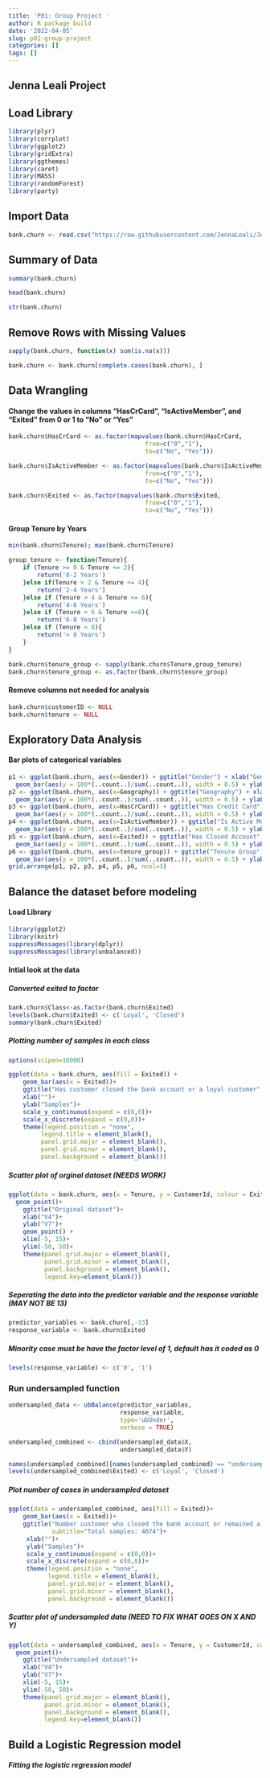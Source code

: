 ```yaml
---
title: 'P01: Group Project '
author: R package build
date: '2022-04-05'
slug: p01-group-project
categories: []
tags: []
---
```


## Jenna Leali Project

## Load Library 
```r
library(plyr)
library(corrplot)
library(ggplot2)
library(gridExtra)
library(ggthemes)
library(caret)
library(MASS)
library(randomForest)
library(party)
```

## Import Data
```r
bank.churn <- read.csv("https://raw.githubusercontent.com/JennaLeali/JennaLealisWebsite/main/Bank_Churn.csv")
```

## Summary of Data
```r
summary(bank.churn)
```

```r
head(bank.churn)
```

```r
str(bank.churn)
```

## Remove Rows with Missing Values 
```r
sapply(bank.churn, function(x) sum(is.na(x)))
```

```r
bank.churn <- bank.churn[complete.cases(bank.churn), ]
```

## Data Wrangling 
#### Change the values in columns “HasCrCard”, "IsActiveMember", and "Exited" from 0 or 1 to “No” or “Yes”
```r
bank.churn$HasCrCard <- as.factor(mapvalues(bank.churn$HasCrCard,
                                      from=c("0","1"),
                                      to=c("No", "Yes")))
```

```r
bank.churn$IsActiveMember <- as.factor(mapvalues(bank.churn$IsActiveMember,
                                      from=c("0","1"),
                                      to=c("No", "Yes")))
```

```r
bank.churn$Exited <- as.factor(mapvalues(bank.churn$Exited,
                                      from=c("0","1"),
                                      to=c("No", "Yes")))
```

#### Group Tenure by Years
```r
min(bank.churn$Tenure); max(bank.churn$Tenure)
```

```r
group_tenure <- function(Tenure){
    if (Tenure >= 0 & Tenure <= 2){
        return('0-2 Years')
    }else if(Tenure > 2 & Tenure <= 4){
        return('2-4 Years')
    }else if (Tenure > 4 & Tenure <= 6){
        return('4-6 Years')
    }else if (Tenure > 6 & Tenure <=8){
        return('6-8 Years')
    }else if (Tenure > 8){
        return('> 8 Years')
    }
}

bank.churn$tenure_group <- sapply(bank.churn$Tenure,group_tenure)
bank.churn$tenure_group <- as.factor(bank.churn$tenure_group)
```


#### Remove columns not needed for analysis

```r
bank.churn$customerID <- NULL
bank.churn$tenure <- NULL
```

## Exploratory Data Analysis 
#### Bar plots of categorical variables 
```r
p1 <- ggplot(bank.churn, aes(x=Gender)) + ggtitle("Gender") + xlab("Gender") +
  geom_bar(aes(y = 100*(..count..)/sum(..count..)), width = 0.5) + ylab("Percentage") + coord_flip() + theme_minimal()
p2 <- ggplot(bank.churn, aes(x=Geography)) + ggtitle("Geography") + xlab("Geography") + 
  geom_bar(aes(y = 100*(..count..)/sum(..count..)), width = 0.5) + ylab("Percentage") + coord_flip() + theme_minimal()
p3 <- ggplot(bank.churn, aes(x=HasCrCard)) + ggtitle("Has Credit Card") + xlab("Has Credit Card") + 
  geom_bar(aes(y = 100*(..count..)/sum(..count..)), width = 0.5) + ylab("Percentage") + coord_flip() + theme_minimal()
p4 <- ggplot(bank.churn, aes(x=IsActiveMember)) + ggtitle("Is Active Member") + xlab("Is Active Member") +
  geom_bar(aes(y = 100*(..count..)/sum(..count..)), width = 0.5) + ylab("Percentage") + coord_flip() + theme_minimal()
p5 <- ggplot(bank.churn, aes(x=Exited)) + ggtitle("Has Closed Account") + xlab("Has Closed Account") +
  geom_bar(aes(y = 100*(..count..)/sum(..count..)), width = 0.5) + ylab("Percentage") + coord_flip() + theme_minimal()
p6 <- ggplot(bank.churn, aes(x=tenure_group)) + ggtitle("Tenure Group") + xlab("Tenure Group") +
  geom_bar(aes(y = 100*(..count..)/sum(..count..)), width = 0.5) + ylab("Percentage") + coord_flip() + theme_minimal()
grid.arrange(p1, p2, p3, p4, p5, p6, ncol=3)
```

## Balance the dataset before modeling
#### Load Library 
```r
library(ggplot2)
library(knitr)
suppressMessages(library(dplyr))
suppressMessages(library(unbalanced))
```

#### Intial look at the data 
##### Converted exited to factor
```r
bank.churn$Class<-as.factor(bank.churn$Exited) 
levels(bank.churn$Exited) <- c('Loyal', 'Closed') 
summary(bank.churn$Exited)
```
##### Plotting number of samples in each class
```r
options(scipen=10000) 

ggplot(data = bank.churn, aes(fill = Exited)) +
    geom_bar(aes(x = Exited))+
    ggtitle("Has customer closed the bank account or a loyal customer", subtitle = "Original dataset")+
    xlab("")+
    ylab("Samples")+
    scale_y_continuous(expand = c(0,0))+
    scale_x_discrete(expand = c(0,0))+
    theme(legend.position = "none", 
         legend.title = element_blank(),
         panel.grid.major = element_blank(),
         panel.grid.minor = element_blank(),
         panel.background = element_blank())
```
##### Scatter plot of orginal dataset (NEEDS WORK)
```r
ggplot(data = bank.churn, aes(x = Tenure, y = CustomerId, colour = Exited))+
  geom_point()+
    ggtitle("Original dataset")+
    xlab("V4")+
    ylab("V7")+
    geom_point() +
    xlim(-5, 15)+
    ylim(-50, 50)+
    theme(panel.grid.major = element_blank(),
          panel.grid.minor = element_blank(),
          panel.background = element_blank(), 
          legend.key=element_blank())
```

##### Seperating the data into the predictor variable and the response variable (MAY NOT BE 13)
```r
predictor_variables <- bank.churn[,-13] 
response_variable <- bank.churn$Exited   
```

##### Minority case must be have the factor level of 1, default has it coded as 0
```r
levels(response_variable) <- c('0', '1')
```

### Run undersampled function
```r
undersampled_data <- ubBalance(predictor_variables, 
                               response_variable, 
                               type='ubUnder',         
                               verbose = TRUE)
```
```r
undersampled_combined <- cbind(undersampled_data$X,    
                               undersampled_data$Y)

names(undersampled_combined)[names(undersampled_combined) == "undersampled_data$Y"] <- "Exited" 
levels(undersampled_combined$Exited) <- c('Loyal', 'Closed')
```

##### Plot number of cases in undersampled dataset 
```r
ggplot(data = undersampled_combined, aes(fill = Exited))+
    geom_bar(aes(x = Exited))+
    ggtitle("Number customer who closed the bank account or remained a loyal customer after undersampling", 
            subtitle="Total samples: 4074")+
     xlab("")+
     ylab("Samples")+
     scale_y_continuous(expand = c(0,0))+
     scale_x_discrete(expand = c(0,0))+
     theme(legend.position = "none", 
           legend.title = element_blank(),
           panel.grid.major = element_blank(),
           panel.grid.minor = element_blank(),
           panel.background = element_blank())
```
##### Scatter plot of undersampled data (NEED TO FIX WHAT GOES ON X AND Y)
```r
ggplot(data = undersampled_combined, aes(x = Tenure, y = CustomerId, colour = Exited))+
  geom_point()+
    ggtitle("Undersampled dataset")+
    xlab("V4")+
    ylab("V7")+
    xlim(-5, 15)+
    ylim(-50, 50)+
    theme(panel.grid.major = element_blank(),
          panel.grid.minor = element_blank(),
          panel.background = element_blank(), 
          legend.key=element_blank())
```


## Build a Logistic Regression model
##### Fitting the logistic regression model 







